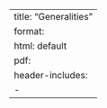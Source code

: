 --- 
title: "Generalities"
format: 
  html: default
  pdf:
    header-includes:
      - \usepackage{mathtools} 
--- 